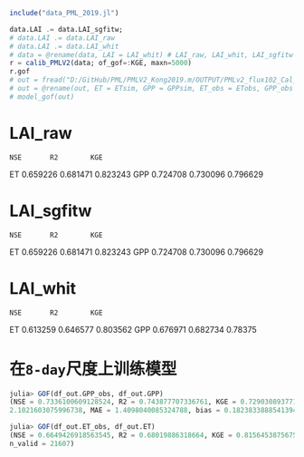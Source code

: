 ```julia
include("data_PML_2019.jl")
```

```julia
data.LAI .= data.LAI_sgfitw;
# data.LAI .= data.LAI_raw
# data.LAI .= data.LAI_whit
# data = @rename(data, LAI = LAI_whit) # LAI_raw, LAI_whit, LAI_sgfitw
r = calib_PMLV2(data; of_gof=:KGE, maxn=5000)
r.gof
# out = fread("D:/GitHub/PML/PMLV2_Kong2019.m/OUTPUT/PMLv2_flux102_Cal_flux_v012.csv")
# out = @rename(out, ET = ETsim, GPP = GPPsim, ET_obs = ETobs, GPP_obs = GPPobs)
# model_gof(out)
```

# LAI_raw
    NSE       R2        KGE
ET  0.659226  0.681471  0.823243
GPP 0.724708  0.730096  0.796629

# LAI_sgfitw
    NSE       R2        KGE
ET  0.659226  0.681471  0.823243
GPP 0.724708  0.730096  0.796629

# LAI_whit
    NSE       R2        KGE
ET  0.613259  0.646577  0.803562
GPP 0.676971  0.682734  0.78375

# 在`8-day`尺度上训练模型

```julia
julia> GOF(df_out.GPP_obs, df_out.GPP)
(NSE = 0.7336100609128524, R2 = 0.743877707336761, KGE = 0.7290308937710843, R = 0.8624834533698377, RMSE = 
2.1021603075996738, MAE = 1.4098040085324788, bias = 0.18238338885413943, bias_perc = 4.8376021107084135, n_valid = 26414)

julia> GOF(df_out.ET_obs, df_out.ET)
(NSE = 0.6649426918563545, R2 = 0.68019886318664, KGE = 0.8156453875675587, R = 0.8247416948273198, RMSE = 0.7324277346700488, MAE = 0.4914732035326359, bias = -0.029484677463582167, bias_perc = -1.8958637090078327, 
n_valid = 21607)
```
